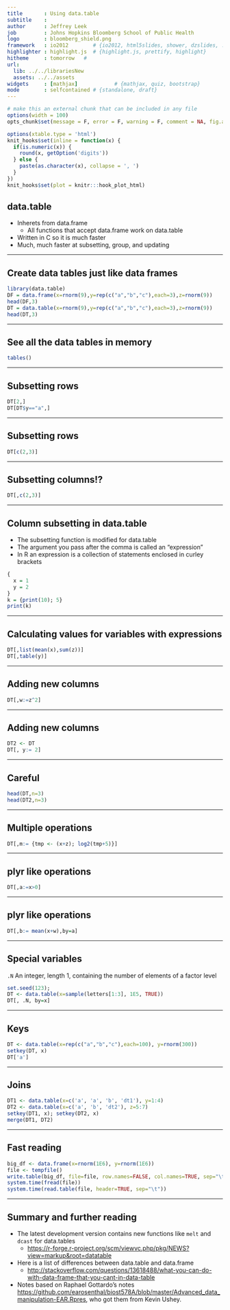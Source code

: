 ```yaml
---
title       : Using data.table
subtitle    : 
author      : Jeffrey Leek 
job         : Johns Hopkins Bloomberg School of Public Health
logo        : bloomberg_shield.png
framework   : io2012        # {io2012, html5slides, shower, dzslides, ...}
highlighter : highlight.js  # {highlight.js, prettify, highlight}
hitheme     : tomorrow   # 
url:
  lib: ../../librariesNew
  assets: ../../assets
widgets     : [mathjax]            # {mathjax, quiz, bootstrap}
mode        : selfcontained # {standalone, draft}
---
```



```r
# make this an external chunk that can be included in any file
options(width = 100)
opts_chunk$set(message = F, error = F, warning = F, comment = NA, fig.align = 'center', dpi = 100, tidy = F, cache.path = '.cache/', fig.path = 'fig/', cache=FALSE)

options(xtable.type = 'html')
knit_hooks$set(inline = function(x) {
  if(is.numeric(x)) {
    round(x, getOption('digits'))
  } else {
    paste(as.character(x), collapse = ', ')
  }
})
knit_hooks$set(plot = knitr:::hook_plot_html)
```

## data.table

* Inherets from data.frame
  * All functions that accept data.frame work on data.table
* Written in C so it is much faster
* Much, much faster at subsetting, group, and updating
 

---

## Create data tables just like data frames

```r
library(data.table)
DF = data.frame(x=rnorm(9),y=rep(c("a","b","c"),each=3),z=rnorm(9))
head(DF,3)
DT = data.table(x=rnorm(9),y=rep(c("a","b","c"),each=3),z=rnorm(9))
head(DT,3)
```

---

## See all the data tables in memory

```r
tables()
```

---

## Subsetting rows

```r
DT[2,]
DT[DT$y=="a",]
```

---

## Subsetting rows

```r
DT[c(2,3)]
```


---

## Subsetting columns!?

```r
DT[,c(2,3)]
```

---

## Column subsetting in data.table

* The subsetting function is modified for data.table
* The argument you pass after the comma is called an "expression"
* In R an expression is a collection of statements enclosed in curley brackets 
```r
{
  x = 1
  y = 2
}
k = {print(10); 5}
print(k)
```

---

## Calculating values for variables with expressions

```r
DT[,list(mean(x),sum(z))]
DT[,table(y)]
```

---

## Adding new columns

```r
DT[,w:=z^2]
```


---

## Adding new columns

```r
DT2 <- DT
DT[, y:= 2]
```

---

## Careful

```r
head(DT,n=3)
head(DT2,n=3)
```


---

## Multiple operations

```r
DT[,m:= {tmp <- (x+z); log2(tmp+5)}]
```

---

## plyr like operations

```r
DT[,a:=x>0]
```


---

## plyr like operations

```r
DT[,b:= mean(x+w),by=a]
```


---

## Special variables

`.N` An integer, length 1, containing the number of elements of a factor level 

```r
set.seed(123);
DT <- data.table(x=sample(letters[1:3], 1E5, TRUE))
DT[, .N, by=x]
```

---

## Keys

```r
DT <- data.table(x=rep(c("a","b","c"),each=100), y=rnorm(300))
setkey(DT, x)
DT['a']
```

---

## Joins

```r
DT1 <- data.table(x=c('a', 'a', 'b', 'dt1'), y=1:4)
DT2 <- data.table(x=c('a', 'b', 'dt2'), z=5:7)
setkey(DT1, x); setkey(DT2, x)
merge(DT1, DT2)
```



---

## Fast reading

```r
big_df <- data.frame(x=rnorm(1E6), y=rnorm(1E6))
file <- tempfile()
write.table(big_df, file=file, row.names=FALSE, col.names=TRUE, sep="\t", quote=FALSE)
system.time(fread(file))
system.time(read.table(file, header=TRUE, sep="\t"))
```




---

## Summary and further reading

* The latest development version contains new functions like `melt` and `dcast` for data.tables 
  * [https://r-forge.r-project.org/scm/viewvc.php/pkg/NEWS?view=markup&root=datatable](https://r-forge.r-project.org/scm/viewvc.php/pkg/NEWS?view=markup&root=datatable)
* Here is a list of differences between data.table and data.frame
  * [http://stackoverflow.com/questions/13618488/what-you-can-do-with-data-frame-that-you-cant-in-data-table](http://stackoverflow.com/questions/13618488/what-you-can-do-with-data-frame-that-you-cant-in-data-table)
* Notes based on Raphael Gottardo's notes [https://github.com/earosenthal/biost578A/blob/master/Advanced_data_manipulation-EAR.Rpres](https://github.com/earosenthal/biost578A/blob/master/Advanced_data_manipulation-EAR.Rpres), who got them from Kevin Ushey.
